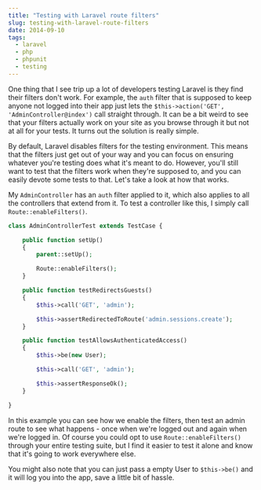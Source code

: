 ```yaml
---
title: "Testing with Laravel route filters"
slug: testing-with-laravel-route-filters
date: 2014-09-10
tags:
  - laravel
  - php
  - phpunit
  - testing
---
```


One thing that I see trip up a lot of developers testing Laravel is they find their filters don't work. For example, the `auth` filter that is supposed to keep anyone not logged into their app just lets the `$this->action('GET', 'AdminController@index')` call straight through. It can be a bit weird to see that your filters actually work on your site as you browse through it but not at all for your tests. It turns out the solution is really simple.

By default, Laravel disables filters for the testing environment. This means that the filters just get out of your way and you can focus on ensuring whatever you're testing does what it's meant to do. However, you'll still want to test that the filters work when they're supposed to, and you can easily devote some tests to that. Let's take a look at how that works.

My `AdminController` has an `auth` filter applied to it, which also applies to all the controllers that extend from it. To test a controller like this, I simply call `Route::enableFilters()`.

```php
class AdminControllerTest extends TestCase {

    public function setUp()
    {
        parent::setUp();

        Route::enableFilters();
    }

    public function testRedirectsGuests()
    {
        $this->call('GET', 'admin');

        $this->assertRedirectedToRoute('admin.sessions.create');
    }

    public function testAllowsAuthenticatedAccess()
    {
        $this->be(new User);

        $this->call('GET', 'admin');

        $this->assertResponseOk();
    }

}
```

In this example you can see how we enable the filters, then test an admin route to see what happens - once when we're logged out and again when we're logged in. Of course you could opt to use `Route::enableFilters()` through your entire testing suite, but I find it easier to test it alone and know that it's going to work everywhere else.

You might also note that you can just pass a empty User to `$this->be()` and it will log you into the app, save a little bit of hassle.
